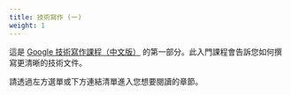 ```yaml
---
title: 技術寫作 (一)
weight: 1
---
```


這是 [Google 技術寫作課程（中文版）](../) 的第一部分。此入門課程會告訴您如何撰寫更清晰的技術文件。

請透過左方選單或下方連結清單進入您想要閱讀的章節。
